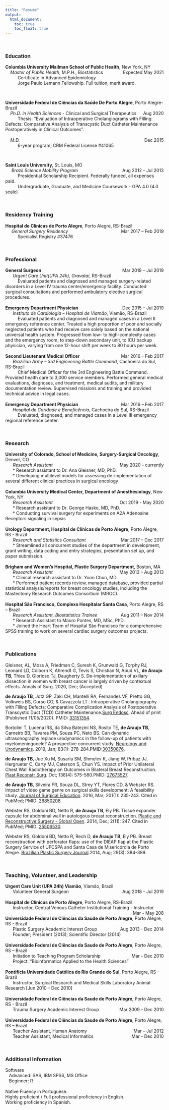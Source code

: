 ```yaml
---
title: "Resume"
output: 
  html_document:
    toc: true
    toc_float: true
---
```

<br>

### Education

| **Columbia University Mailman School of Public Health**, New York, NY 
|     *Master of Public Health*, M.P.H., Biostatistics [Expected May 2021]{style="float:right"}
|           Certificate in Advanced Epidemiology
|           Jorge Paulo Lemann Fellowship. Full tuition, merit award.

&nbsp;


| **Universidade Federal de Ciências da Saúde De Porto Alegre**, Porto Alegre-Brazil
|     *Ph.D. in Health Sciences* - Clinical and Surgical Therapeutics [Aug 2020]{style="float:right"}
|           Thesis: “Evaluation of Intraoperative Cholangiograms with Filling Defects: Comparative Analysis of             Transcystic Duct Catheter Maintenance Postoperatively in Clinical Outcomes”.<br>
|     *M.D.*	[Dec 2015]{style="float:right"}
|           6-year program; CRM Federal License #41065

&nbsp;


| **Saint Louis University**, St. Louis, MO
|      *Brazil Science Mobility Program* [Aug 2012 - Jul 2013]{style="float:right"}
|           Presidential Scholarship Recipient. Federally funded, all expenses paid.
|           Undergraduate, Graduate, and Medicine Coursework - GPA 4.0 (4.0 scale)<br>

&nbsp;


### Residency Training

| **Hospital de Clínicas de Porto Alegre**, Porto Alegre, RS-Brazil
|      *General Surgery Residency* [Mar 2017 – Feb 2019]{style="float:right"}
|           Specialist Registry #37476<br>

&nbsp;


### Professional

| **General Surgeon**	[Mar 2019 – Jul 2019]{style="float:right"}
|       _Urgent Care Unit(UPA 24h), Gravataí_, RS-Brazil	
|           Evaluated patients and diagnosed and managed surgery-related disorders in a Level IV trauma center/emergency facility. Conducted surgical consultations and performed ambulatory elective surgical procedures.
| 
| **Emergency Department Physician**	[Dec 2015 – Jul 2019]{style="float:right"}
| 	    _Instituto de Cardiologia – Hospital de Viamão_, Viamão, RS-Brazil
| 	        Evaluated patients and diagnosed and managed cases in a Level II emergency reference center. Treated a high proportion of poor and socially neglected patients who had receive care solely based on the national universal health system. Progressed from low- to high-complexity cases and the emergency room, to step-down secondary unit, to ICU backup physician, varying from one 12-hour shift per week to 80 hours per week.
|
| **Second Lieutenant Medical Officer**	[Mar 2016 – Feb 2017]{style="float:right"}
| 	    _Brazilian Army – 3rd Engineering Battle Command_, Cachoeira do Sul, RS-Brazil
| 	        Chief Medical Officer for the 3rd Engineering Battle Command. Provided health care to 3,000 service members. Performed general medical evaluations, diagnoses, and treatment, medical audits, and military documentation review. Supervised missions and training and provided technical advice in legal cases.
|
| **Emergency Department Physician**	[Mar 2016 – Feb 2017]{style="float:right"}
|       _Hospital de Caridade e Beneficência_, Cachoeira do Sul, RS-Brazil	
|           Evaluated, diagnosed, and managed cases in a Level III emergency regional reference center.

&nbsp;


### Research
| **University of Colorado, School of Medicine, Surgery-Surgical Oncology**, Denver, CO
|       *Research Assistant* [May 2020 - currently]{style="float:right"}
|       *	Research assistant to Dr. Ana Gleisner, MD, PhD.
|       *	Developing multilevel models for assessing de-implementation of several different clinical practices in surgical oncology
| 	
| **Columbia University Medical Center, Department of Anesthesiology**, New York, NY
|       *Research Assistant*	[Oct 2019 - May 2020]{style="float:right"}
|       *	Research assistant to Dr. George Hasko, MD, PhD.
|       *	Conducting survival surgery for experiments on A2A Adenosine Receptors signaling in sepsis
| 	
| **Urology Department, Hospital de Clínicas de Porto Alegre**, Porto Alegre, RS - Brazil
|       *Research and Statistics Consultant*	[Mar 2017 – Dec 2017]{style="float:right"}
|       *	Streamlined all concurrent studies of the department in development, grant writing, data coding and entry strategies, presentation set up, and paper submission.	
| 
| **Brigham and Women’s Hospital, Plastic Surgery Department**, Boston, MA
|       *Research Assistant*	[May 2013 – Aug 2013]{style="float:right"}
|       *	Clinical research assistant to Dr. Yoon Chun, MD.
|       *	Performed patient records review, managed database, provided partial statistical analysis/reports for breast oncology studies, including the Mastectomy Research Outcomes Consortium (MROC).
| 	
| **Hospital São Francisco, Complexo Hospitalar Santa Casa**, Porto Alegre, RS – Brazil
|       *Research Assistant, Biostatistics Trainee*	[Aug 2011 – Nov 2014]{style="float:right"}
|       *	Research Assistant to Mauro Pontes, MD, MSc, PhD.
|       *	Joined the Heart Team of Hospital São Francisco for a comprehensive SPSS training to work on several cardiac surgery outcomes projects.<br>

&nbsp;


### Publications

Gleisner, AL, Moss A, Friedman C, Suresh K, Grunwald G, Torphy RJ, Leonard LD, Colborn K, Ahrendt G, Tevis S, Christian N, Abud VL, **de Araujo TB**, Thieu D, Glorioso TJ, Daugherty S. De-implementation of axillary dissection in women with breast cancer is largely driven by contextual effects. Annals of Surg. 2020, Dec; (Accepted)

**de Araujo TB**, Jotz GP, Zaki CH, Mantelli RA, Fernandes VF, Pretto GG, Volkweis BS, Corso CO, & Cavazzola LT.. Intraoperative Cholangiography with Filling Defects: Comparative Complication Analysis of Postoperative Transcystic Duct (TCD) Catheter Maintenance.[Surg Endosc](https://doi.org/10.1007/s00464-020-08133-y). Ahead of print (Published 11/05/2020). PMID: [33151354](https://pubmed.ncbi.nlm.nih.gov/33151354).

Bortolini T, Lucena IRS, da Silva Batezini NS, Rosito TE, **de Araujo TB**, Carneiro BB, Tavares PM, Souza PC, Neto BS. Can dynamic ultrasonography replace urodynamics in the follow-up of patients with myelomeningocele? A prospective concurrent study. [Neurology and Urodynamics](https://doi.org/10.1002/nau.23846). 2019, Jan; 83(1): 278-284.PMID:[30350876](https://pubmed.ncbi.nlm.nih.gov/30350876/).

**de Araujo TB**, Jue Xu M, Susarla SM, Shmelev K, Jiang W, Pribaz JJ, Hergrueter C, Carty MJ, Caterson S, Chun YS. Impact of Prior Unilateral Chest Wall Radiotherapy on Outcomes in Bilateral Breast Reconstruction. [Plast Reconstr Surg](https://journals.lww.com/plasreconsurg/Abstract/2016/10000/Impact_of_Prior_Unilateral_Chest_Wall_Radiotherapy.3.aspx). Oct; 138(4): 575-580.PMID: [27673527](https://pubmed.ncbi.nlm.nih.gov/27673527/).

**de Araujo TB**, Silveira FR, Souza DL, Strey YT, Flores CD, & Webster RS. Impact of video game genre on surgical skills development: A feasibility study. [Journal of Surgical Education](https://www.journalofsurgicalresearch.com/article/S0022-4804(15)00809-4/fulltext). 2016, Mar; 201(1): 235-243. Cited in PubMed; PMID: [26850208](https://pubmed.ncbi.nlm.nih.gov/26850208/).

Webster RS, Goldoni BD, Netto R, **de Araujo TB**, Ely PB. Tissue expander capsule for abdominal wall in autologous breast reconstruction. [Plastic and Reconstructive Surgery - Global Open](https://journals.lww.com/prsgo/Fulltext/2014/11000/Tissue_Expander_Capsule_for_Abdominal_Wall_in.8.aspx). 2014, Dec; 2(11): 247. Cited in PubMed; PMID: [25506530](https://pubmed.ncbi.nlm.nih.gov/25506530/).

Webster RS, Goldoni BD, Netto R, Rech D, **de Araujo TB**, Ely PB.  Breast reconstruction with perforator flaps: use of the DIEAP flap at the Plastic Surgery Service of UFCSPA and Santa Casa de Misericórdia de Porto Alegre. [Brazilian Plastic Surgery Journal](http://www.dx.doi.org/10.5935/2177-1235.2014RBCP0070).2014, Aug; 29(3): 384-389.

&nbsp;


### Teaching, Volunteer, and Leadership

| **Urgent Care Unit (UPA 24h) Viamão**, Viamão, Brazil
|       Volunteer General Surgeon [Aug 2018 - Jul 2019]{style="float:right"}
|
| **Hospital de Clínicas de Porto Alegre**, Porto Alegre, RS-Brazil
|       Instructor, Central Venous Catheter Institutional Training – Instructor [Mar - May 208]{style="float:right"}
|
| **Universidade Federal de Ciências da Saude de Porto Alegre**, Porto Alegre, RS - Brazil
|       Plastic Surgery Academic Interest Group [Aug 2013 - Dec 2014]{style="float:right"}
|       Founder; President (2013); Scientific Director (2014)
|
| **Universidade Federal de Ciências da Saude de Porto Alegre**, Porto Alegre, RS – Brazil
|       Initiation to Teaching Program Scholarship [Mar - Dec 2010]{style="float:right"}
|       Project: “Bioinformatics Applied to the Health Sciences”
| 
| **Pontifícia Universidade Católica do Rio Grande do Sul**, Porto Alegre, RS – Brazil
|       Instructor, Surgical Research and Medical Skills Laboratory Animal Research [Jun 2010 – Dec 2010]
| 
| **Universidade Federal de Ciências da Saude de Porto Alegre**, Porto Alegre, RS - Brazil
|       Trauma Surgery Academic Interest Group [Mar 2009 - Dec 2010]{style="float:right"}
| 
| **Universidade Federal de Ciências da Saude de Porto Alegre**, Porto Alegre, RS – Brazil
|       Teacher Assistant, Human Anatomy [Mar – Jul 2012]{style="float:right"}
|       Teacher Assistant, Medical Informatics [Mar - Dec 2010]{style="float:right"}
  
&nbsp;


### Additional Information

| Software
|    Advanced: SAS, IBM SPSS, MS Office 
|    Beginner: R
| 
| Native Fluency in Portuguese. 
| Highly proficient / Full professional proficiency in English. 
| Working proficiency in Spanish.